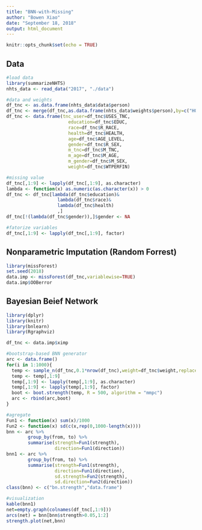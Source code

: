 ---
title: "BNN-with-Missing"
author: "Bowen Xiao"
date: "September 18, 2018"
output: html_document
---

```{r setup, include=FALSE}
knitr::opts_chunk$set(echo = TRUE)
```

## Data

```{r}
#load data
library(summarizeNHTS)
nhts_data <- read_data("2017", "./data")

#data and weights
df_tnc <- as.data.frame(nhts_data$data$person)
df_tnc <- merge(df_tnc,as.data.frame(nhts_data$weights$person),by=c("HOUSEID","PERSONID"))
df_tnc <- data.frame(tnc_user=df_tnc$USES_TNC,
                       education=df_tnc$EDUC,
                       race=df_tnc$R_RACE,
                       health=df_tnc$HEALTH,
                       age=df_tnc$AGE_LEVEL,
                       gender=df_tnc$R_SEX,
                       m_tnc=df_tnc$M_TNC,
                       m_age=df_tnc$M_AGE,
                       m_gender=df_tnc$M_SEX,
                       weight=df_tnc$WTPERFIN)

#missing value
df_tnc[,1:9] <- lapply(df_tnc[,1:9], as.character)
lambda <- function(x) as.numeric(as.character(x)) > 0
df_tnc <- df_tnc[lambda(df_tnc$education)&
                   lambda(df_tnc$race)&
                   lambda(df_tnc$health)
                   ,]
df_tnc[!(lambda(df_tnc$gender)),]$gender <- NA

#fatorize variables
df_tnc[,1:9] <- lapply(df_tnc[,1:9], factor)
```

## Nonparametric Imputation (Random Forrest)

```{r}
library(missForest)
set.seed(2018)
data.imp <- missForest(df_tnc,variablewise=TRUE)
data.imp$OOBerror
```

## Bayesian Beief Network

```{r message=FALSE}
library(dplyr)
library(knitr)
library(bnlearn)
library(Rgraphviz)

df_tnc <- data.imp$ximp

#bootstrap-based BNN generator
arc <- data.frame()
for(i in 1:1000){
  temp <- sample_n(df_tnc,0.1*nrow(df_tnc),weight=df_tnc$weight,replace=TRUE)
  temp <- temp[,1:9]
  temp[,1:9] <- lapply(temp[,1:9], as.character)
  temp[,1:9] <- lapply(temp[,1:9], factor)
  boot <- boot.strength(temp, R = 500, algorithm = "mmpc")
  arc <- rbind(arc,boot)
}

#agregate
Fun1 <- function(x) sum(x)/1000
Fun2 <- function(x) sd(c(x,rep(0,1000-length(x))))
bnn <- arc %>%
        group_by(from, to) %>%
        summarise(strength=Fun1(strength),
                  direction=Fun1(direction))
bnn1 <- arc %>%
        group_by(from, to) %>%
        summarise(strength=Fun1(strength),
                  direction=Fun1(direction),
                  sd.strength=Fun2(strength),
                  sd.direction=Fun2(direction))
class(bnn) <- c("bn.strength","data.frame")

#visualization
kable(bnn1)
net=empty.graph(colnames(df_tnc[,1:9]))
arcs(net) = bnn[bnn$strength>0.05,1:2]
strength.plot(net,bnn)
```
